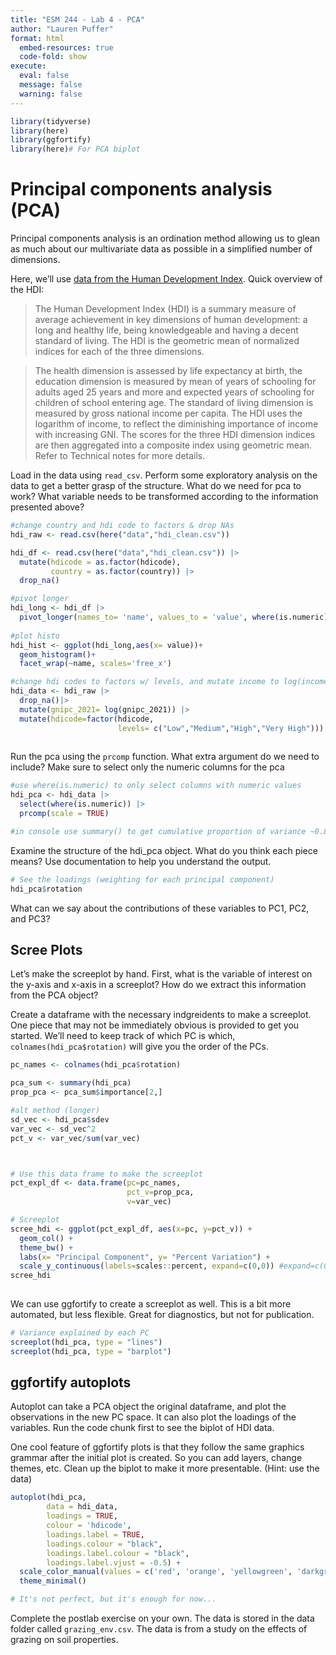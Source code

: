 ```yaml
---
title: "ESM 244 - Lab 4 - PCA"
author: "Lauren Puffer"
format: html
  embed-resources: true
  code-fold: show
execute:
  eval: false
  message: false
  warning: false
---
```



```r

library(tidyverse)
library(here)
library(ggfortify)
library(here)# For PCA biplot

```

# Principal components analysis (PCA)

Principal components analysis is an ordination method allowing us to glean as much about our multivariate data as possible in a simplified number of dimensions.

Here, we'll use [data from the Human Development Index](https://hdr.undp.org/data-center).  Quick overview of the HDI:

> The Human Development Index (HDI) is a summary measure of average achievement in key dimensions of human development: a long and healthy life, being knowledgeable and having a decent standard of living. The HDI is the geometric mean of normalized indices for each of the three dimensions.

> The health dimension is assessed by life expectancy at birth, the education dimension is measured by mean of years of schooling for adults aged 25 years and more and expected years of schooling for children of school entering age. The standard of living dimension is measured by gross national income per capita. The HDI uses the logarithm of income, to reflect the diminishing importance of income with increasing GNI. The scores for the three HDI dimension indices are then aggregated into a composite index using geometric mean. Refer to Technical notes for more details.


Load in the data using `read_csv`. Perform some exploratory analysis on the data to get a better grasp of the structure. What do we need for pca to work? What variable needs to be transformed according to the information presented above?


```r
#change country and hdi code to factors & drop NAs
hdi_raw <- read.csv(here("data","hdi_clean.csv"))

hdi_df <- read.csv(here("data","hdi_clean.csv")) |>
  mutate(hdicode = as.factor(hdicode),
         country = as.factor(country)) |>
  drop_na() 

#pivot longer
hdi_long <- hdi_df |>
  pivot_longer(names_to= 'name', values_to = 'value', where(is.numeric))
  
#plot histo
hdi_hist <- ggplot(hdi_long,aes(x= value))+
  geom_histogram()+
  facet_wrap(~name, scales='free_x')

#change hdi codes to factors w/ levels, and mutate income to log(income)
hdi_data <- hdi_raw |>
  drop_na()|>
  mutate(gnipc_2021= log(gnipc_2021)) |>
  mutate(hdicode=factor(hdicode, 
                        levels= c("Low","Medium","High","Very High")))
  
```



Run the pca using the `prcomp` function. What extra argument do we need to include? Make sure to select only the numeric columns for the pca

```r
#use where(is.numeric) to only select columns with numeric values
hdi_pca <- hdi_data |> 
  select(where(is.numeric)) |>
  prcomp(scale = TRUE)

#in console use summary() to get cumulative proportion of variance ~0.80
```


Examine the structure of the hdi_pca object. What do you think each piece means? Use documentation to help you understand the output.









``` r
# See the loadings (weighting for each principal component)
hdi_pca$rotation
```

What can we say about the contributions of these variables to PC1, PC2, and PC3?

## Scree Plots

Let's make the screeplot by hand. First, what is the variable of interest on the y-axis and x-axis in a screeplot? How do we extract this information from the PCA object?

Create a dataframe with the necessary indgreidents to make a screeplot. One piece that may not be immediately obvious is provided to get you started. We'll need to keep track of which PC is which, `colnames(hdi_pca$rotation)` will give you the order of the PCs.

```r
pc_names <- colnames(hdi_pca$rotation)

pca_sum <- summary(hdi_pca)
prop_pca <- pca_sum$importance[2,]

#alt method (longer)
sd_vec <- hdi_pca$sdev
var_vec <- sd_vec^2
pct_v <- var_vec/sum(var_vec)



# Use this data frame to make the screeplot
pct_expl_df <- data.frame(pc=pc_names,
                          pct_v=prop_pca,
                          v=var_vec)

# Screeplot
scree_hdi <- ggplot(pct_expl_df, aes(x=pc, y=pct_v)) +
  geom_col() +
  theme_bw() +
  labs(x= "Principal Component", y= "Percent Variation") +
  scale_y_continuous(labels=scales::percent, expand=c(0,0)) #expand=c(0,0) gets rid                                                               of ugly space
scree_hdi
                      
```


We can use ggfortify to create a screeplot as well.  This is a bit more automated, but less flexible. Great for diagnostics, but not for publication.

```r
# Variance explained by each PC
screeplot(hdi_pca, type = "lines")
screeplot(hdi_pca, type = "barplot")
```

## ggfortify autoplots

Autoplot can take a PCA object the original dataframe, and plot the observations in the new PC space.  It can also plot the loadings of the variables. Run the code chunk first to see the biplot of HDI data.

One cool feature of ggfortify plots is that they follow the same graphics grammar after the initial plot is created.  So you can add layers, change themes, etc. Clean up the biplot to make it more presentable. (Hint: use the data)


``` r

autoplot(hdi_pca,
     	data = hdi_data,
     	loadings = TRUE,
     	colour = 'hdicode',
     	loadings.label = TRUE,
     	loadings.colour = "black",
     	loadings.label.colour = "black",
     	loadings.label.vjust = -0.5) +
  scale_color_manual(values = c('red', 'orange', 'yellowgreen', 'darkgreen')) +
  theme_minimal()

# It's not perfect, but it's enough for now...
```


Complete the postlab exercise on your own. The data is stored in the data folder called `grazing_env.csv`.  The data is from a study on the effects of grazing on soil properties.  